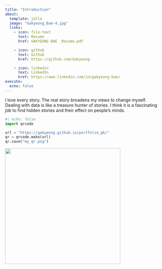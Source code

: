 ```yaml
---
title: "Introduction"
about:
  template: jolla
  image: "Gakyeong_Bae-4.jpg"
  links:
    - icon: file-text
      text: Resume
      href: GAKYEONG BAE _Resume.pdf 

    - icon: github
      text: Github
      href: https://github.com/Gakyeong

    - icon: linkedin
      text: LinkedIn
      href: https://www.linkedin.com/in/gakyeong-bae/
execute:
  echo: false
---
```


I love every story. The real story broadens my views to change myself. Dealing with data is like a treasure hunter of stories. I think it is a fascinating job to find hidden stories and their effect on people’s minds. 

```python
#| echo: false
import qrcode

url = "https://gakyeong.github.io/portfolio_gk/"
qr = qrcode.make(url)
qr.save("my_qr.png")
```

::: {.cell-output-display}
![](../portfolio_gk/my_qr.png){height=380}
:::
